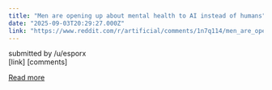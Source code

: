 ```yaml
---
title: "Men are opening up about mental health to AI instead of humans"
date: "2025-09-03T20:29:27.000Z"
link: "https://www.reddit.com/r/artificial/comments/1n7q114/men_are_opening_up_about_mental_health_to_ai/"
---
```


submitted by    /u/esporx  
 [link]   [comments]

[Read more](https://www.reddit.com/r/artificial/comments/1n7q114/men_are_opening_up_about_mental_health_to_ai/)

